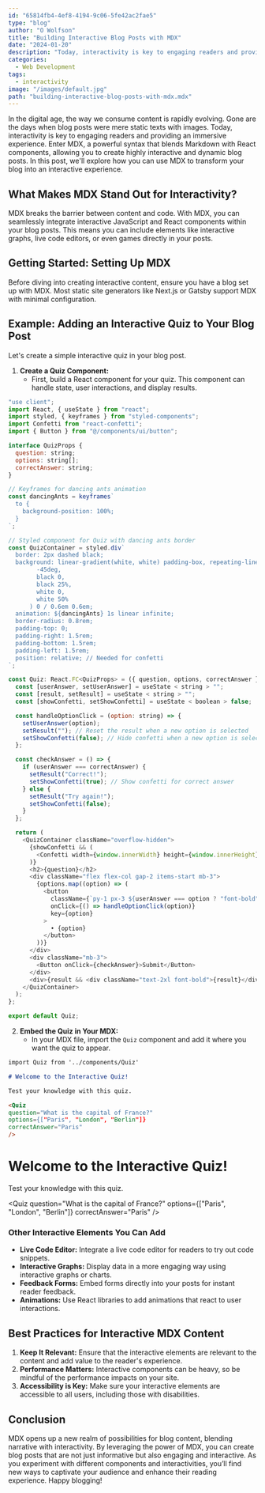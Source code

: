 ```yaml
---
id: "65814fb4-4ef8-4194-9c06-5fe42ac2fae5"
type: "blog"
author: "O Wolfson"
title: "Building Interactive Blog Posts with MDX"
date: "2024-01-20"
description: "Today, interactivity is key to engaging readers and providing an immersive experience. Enter MDX, a powerful syntax that blends Markdown with React components, allowing you to create highly interactive and dynamic blog posts."
categories:
  - Web Development
tags:
  - interactivity
image: "/images/default.jpg"
path: "building-interactive-blog-posts-with-mdx.mdx"
---
```


In the digital age, the way we consume content is rapidly evolving. Gone are the days when blog posts were mere static texts with images. Today, interactivity is key to engaging readers and providing an immersive experience. Enter MDX, a powerful syntax that blends Markdown with React components, allowing you to create highly interactive and dynamic blog posts. In this post, we'll explore how you can use MDX to transform your blog into an interactive experience.

## What Makes MDX Stand Out for Interactivity?

MDX breaks the barrier between content and code. With MDX, you can seamlessly integrate interactive JavaScript and React components within your blog posts. This means you can include elements like interactive graphs, live code editors, or even games directly in your posts.

## Getting Started: Setting Up MDX

Before diving into creating interactive content, ensure you have a blog set up with MDX. Most static site generators like Next.js or Gatsby support MDX with minimal configuration.

## Example: Adding an Interactive Quiz to Your Blog Post

Let's create a simple interactive quiz in your blog post.

1. **Create a Quiz Component:**
   - First, build a React component for your quiz. This component can handle state, user interactions, and display results.

```javascript
"use client";
import React, { useState } from "react";
import styled, { keyframes } from "styled-components";
import Confetti from "react-confetti";
import { Button } from "@/components/ui/button";

interface QuizProps {
  question: string;
  options: string[];
  correctAnswer: string;
}

// Keyframes for dancing ants animation
const dancingAnts = keyframes`
  to {
    background-position: 100%;
  }
`;

// Styled component for Quiz with dancing ants border
const QuizContainer = styled.div`
  border: 2px dashed black;
  background: linear-gradient(white, white) padding-box, repeating-linear-gradient(
        -45deg,
        black 0,
        black 25%,
        white 0,
        white 50%
      ) 0 / 0.6em 0.6em;
  animation: ${dancingAnts} 1s linear infinite;
  border-radius: 0.8rem;
  padding-top: 0;
  padding-right: 1.5rem;
  padding-bottom: 1.5rem;
  padding-left: 1.5rem;
  position: relative; // Needed for confetti
`;

const Quiz: React.FC<QuizProps> = ({ question, options, correctAnswer }) => {
  const [userAnswer, setUserAnswer] = useState < string > "";
  const [result, setResult] = useState < string > "";
  const [showConfetti, setShowConfetti] = useState < boolean > false;

  const handleOptionClick = (option: string) => {
    setUserAnswer(option);
    setResult(""); // Reset the result when a new option is selected
    setShowConfetti(false); // Hide confetti when a new option is selected
  };

  const checkAnswer = () => {
    if (userAnswer === correctAnswer) {
      setResult("Correct!");
      setShowConfetti(true); // Show confetti for correct answer
    } else {
      setResult("Try again!");
      setShowConfetti(false);
    }
  };

  return (
    <QuizContainer className="overflow-hidden">
      {showConfetti && (
        <Confetti width={window.innerWidth} height={window.innerHeight} />
      )}
      <h2>{question}</h2>
      <div className="flex flex-col gap-2 items-start mb-3">
        {options.map((option) => (
          <button
            className={`py-1 px-3 ${userAnswer === option ? "font-bold" : ""}`}
            onClick={() => handleOptionClick(option)}
            key={option}
          >
            • {option}
          </button>
        ))}
      </div>
      <div className="mb-3">
        <Button onClick={checkAnswer}>Submit</Button>
      </div>
      <div>{result && <div className="text-2xl font-bold">{result}</div>}</div>
    </QuizContainer>
  );
};

export default Quiz;
```

2. **Embed the Quiz in Your MDX:**
   - In your MDX file, import the `Quiz` component and add it where you want the quiz to appear.

```markdown
import Quiz from '../components/Quiz'

# Welcome to the Interactive Quiz!

Test your knowledge with this quiz.

<Quiz
question="What is the capital of France?"
options={["Paris", "London", "Berlin"]}
correctAnswer="Paris"
/>
```


# Welcome to the Interactive Quiz!

Test your knowledge with this quiz.

<Quiz
  question="What is the capital of France?"
  options={["Paris", "London", "Berlin"]}
  correctAnswer="Paris"
/>

### Other Interactive Elements You Can Add

- **Live Code Editor:** Integrate a live code editor for readers to try out code snippets.
- **Interactive Graphs:** Display data in a more engaging way using interactive graphs or charts.
- **Feedback Forms:** Embed forms directly into your posts for instant reader feedback.
- **Animations:** Use React libraries to add animations that react to user interactions.

## Best Practices for Interactive MDX Content

1. **Keep It Relevant:** Ensure that the interactive elements are relevant to the content and add value to the reader's experience.
2. **Performance Matters:** Interactive components can be heavy, so be mindful of the performance impacts on your site.
3. **Accessibility is Key:** Make sure your interactive elements are accessible to all users, including those with disabilities.

## Conclusion

MDX opens up a new realm of possibilities for blog content, blending narrative with interactivity. By leveraging the power of MDX, you can create blog posts that are not just informative but also engaging and interactive. As you experiment with different components and interactivities, you’ll find new ways to captivate your audience and enhance their reading experience. Happy blogging!
